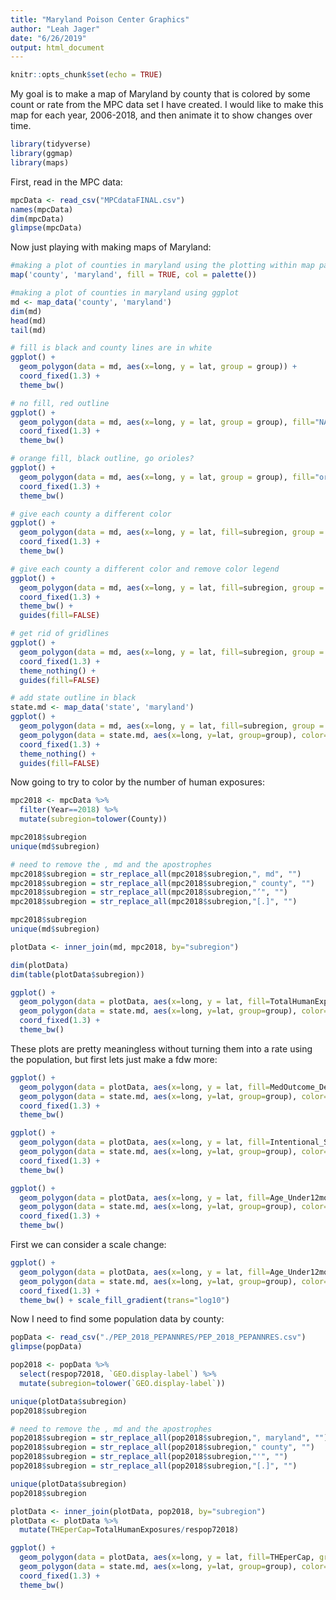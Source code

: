 ```yaml
---
title: "Maryland Poison Center Graphics"
author: "Leah Jager"
date: "6/26/2019"
output: html_document
---
```


```r
knitr::opts_chunk$set(echo = TRUE)
```

My goal is to make a map of Maryland by county that is colored by some count or rate from the MPC data set I have created.  I would like to make this map for each year, 2006-2018, and then animate it to show changes over time.

```r
library(tidyverse)
library(ggmap)
library(maps)
```

First, read in the MPC data:
```r
mpcData <- read_csv("MPCdataFINAL.csv")
names(mpcData)
dim(mpcData)
glimpse(mpcData)
```

Now just playing with making maps of Maryland:
```r
#making a plot of counties in maryland using the plotting within map package
map('county', 'maryland', fill = TRUE, col = palette())

#making a plot of counties in maryland using ggplot
md <- map_data('county', 'maryland')
dim(md)
head(md)
tail(md)

# fill is black and county lines are in white
ggplot() + 
  geom_polygon(data = md, aes(x=long, y = lat, group = group)) + 
  coord_fixed(1.3) + 
  theme_bw()

# no fill, red outline
ggplot() + 
  geom_polygon(data = md, aes(x=long, y = lat, group = group), fill="NA", color="red") + 
  coord_fixed(1.3) + 
  theme_bw()

# orange fill, black outline, go orioles?
ggplot() + 
  geom_polygon(data = md, aes(x=long, y = lat, group = group), fill="orange", color="black") + 
  coord_fixed(1.3) + 
  theme_bw()

# give each county a different color
ggplot() + 
  geom_polygon(data = md, aes(x=long, y = lat, fill=subregion, group = group), color="white") + 
  coord_fixed(1.3) + 
  theme_bw()

# give each county a different color and remove color legend
ggplot() + 
  geom_polygon(data = md, aes(x=long, y = lat, fill=subregion, group = group), color="white") + 
  coord_fixed(1.3) + 
  theme_bw() + 
  guides(fill=FALSE) 

# get rid of gridlines
ggplot() + 
  geom_polygon(data = md, aes(x=long, y = lat, fill=subregion, group = group), color="white") + 
  coord_fixed(1.3) + 
  theme_nothing() + 
  guides(fill=FALSE) 

# add state outline in black
state.md <- map_data('state', 'maryland')
ggplot() + 
  geom_polygon(data = md, aes(x=long, y = lat, fill=subregion, group = group), color="white") + 
  geom_polygon(data = state.md, aes(x=long, y=lat, group=group), color="black", fill=NA) +
  coord_fixed(1.3) + 
  theme_nothing() + 
  guides(fill=FALSE) 
```

Now going to try to color by the number of human exposures:
```r
mpc2018 <- mpcData %>%
  filter(Year==2018) %>%
  mutate(subregion=tolower(County))

mpc2018$subregion
unique(md$subregion)

# need to remove the , md and the apostrophes
mpc2018$subregion = str_replace_all(mpc2018$subregion,", md", "")
mpc2018$subregion = str_replace_all(mpc2018$subregion," county", "")
mpc2018$subregion = str_replace_all(mpc2018$subregion,"’", "")
mpc2018$subregion = str_replace_all(mpc2018$subregion,"[.]", "")

mpc2018$subregion
unique(md$subregion)

plotData <- inner_join(md, mpc2018, by="subregion")

dim(plotData)
dim(table(plotData$subregion))

ggplot() + 
  geom_polygon(data = plotData, aes(x=long, y = lat, fill=TotalHumanExposures, group = group), color="white") + 
  geom_polygon(data = state.md, aes(x=long, y=lat, group=group), color="black", fill=NA) +
  coord_fixed(1.3) + 
  theme_bw()

```

These plots are pretty meaningless without turning them into a rate using the population, but first lets just make a fdw more:
```r
ggplot() + 
  geom_polygon(data = plotData, aes(x=long, y = lat, fill=MedOutcome_Death, group = group), color="white") + 
  geom_polygon(data = state.md, aes(x=long, y=lat, group=group), color="black", fill=NA) +
  coord_fixed(1.3) + 
  theme_bw()

ggplot() + 
  geom_polygon(data = plotData, aes(x=long, y = lat, fill=Intentional_SuspectedSuicide, group = group), color="white") + 
  geom_polygon(data = state.md, aes(x=long, y=lat, group=group), color="black", fill=NA) +
  coord_fixed(1.3) + 
  theme_bw()

ggplot() + 
  geom_polygon(data = plotData, aes(x=long, y = lat, fill=Age_Under12mo, group = group), color="white") + 
  geom_polygon(data = state.md, aes(x=long, y=lat, group=group), color="black", fill=NA) +
  coord_fixed(1.3) + 
  theme_bw()
```

First we can consider a scale change:
```r
ggplot() + 
  geom_polygon(data = plotData, aes(x=long, y = lat, fill=Age_Under12mo, group = group), color="white") + 
  geom_polygon(data = state.md, aes(x=long, y=lat, group=group), color="black", fill=NA) +
  coord_fixed(1.3) + 
  theme_bw() + scale_fill_gradient(trans="log10")
```

Now I need to find some population data by county:
```r
popData <- read_csv("./PEP_2018_PEPANNRES/PEP_2018_PEPANNRES.csv")
glimpse(popData)

pop2018 <- popData %>%
  select(respop72018, `GEO.display-label`) %>%
  mutate(subregion=tolower(`GEO.display-label`))

unique(plotData$subregion)
pop2018$subregion

# need to remove the , md and the apostrophes
pop2018$subregion = str_replace_all(pop2018$subregion,", maryland", "")
pop2018$subregion = str_replace_all(pop2018$subregion," county", "")
pop2018$subregion = str_replace_all(pop2018$subregion,"'", "")
pop2018$subregion = str_replace_all(pop2018$subregion,"[.]", "")

unique(plotData$subregion)
pop2018$subregion

plotData <- inner_join(plotData, pop2018, by="subregion")
plotData <- plotData %>%
  mutate(THEperCap=TotalHumanExposures/respop72018)

ggplot() + 
  geom_polygon(data = plotData, aes(x=long, y = lat, fill=THEperCap, group = group), color="white") + 
  geom_polygon(data = state.md, aes(x=long, y=lat, group=group), color="black", fill=NA) +
  coord_fixed(1.3) + 
  theme_bw()

```